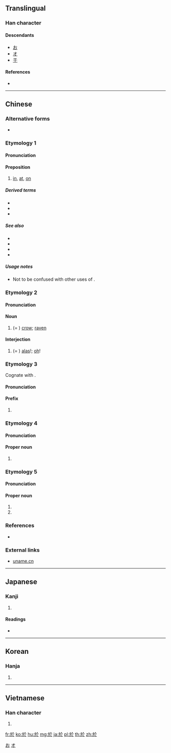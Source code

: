 {{also|于}}
==Translingual==
{{stroke order|type=animate}}

===Han character===
{{Han char|rn=70|rad=方|as=04|sn=8|four=08233|canj=YSOY|ids=⿰方仒}}

====Descendants====
* [[お]]
* [[オ]]
* [[于]]

====References====
* {{Han ref|kx=0481.110|dkj=13628|dj=0843.070|hdz=32175.020|uh=65BC|ud=26044|bh=A9F3|bd=43507}}

[[Category:Han characters from which hiragana were derived|お]]
[[Category:Han characters from which katakana were derived|オ]]

----

==Chinese==
{{zh-forms|s=于|t2=于}}

===Alternative forms===
* {{zh-l|扵}}

===Etymology 1===

====Pronunciation====
{{zh-pron
|m=yú
|c=jyu1
|h=pfs=yì;hpy=yi1
|mn=î
|w=
|mc=1
|oc=2
|ma=
|cat=prep,pn
}}

====Preposition====
{{zh-prep}}

# [[in]], [[at]], [[on]]
#: {{zh-usex|生 於 @1980 年|born '''in''' 1980}}

=====Derived terms=====
* {{zh-l|於今}}
* {{zh-l|於是}}
* {{zh-l|關於}}

=====See also=====
* {{zh-l|在}}
* {{zh-l|給}}
* {{zh-l|對}}
* {{zh-l|從}}

=====Usage notes=====
* Not to be confused with other uses of {{zh-l|于}}.

===Etymology 2===
{{zh-forms}}

====Pronunciation====
{{zh-pron
|m=wū
|c=wu1
|h=pfs=
|mn=
|w=
|mc=2
|oc=1
|ma=
|cat=interj,n
}}

====Noun====
{{zh-noun}}

# (= {{zh-l|烏}}) [[crow]]; [[raven]]

====Interjection====
{{zh-interj}}

# (= {{zh-l|烏}}) [[alas]]!; [[oh]]!

===Etymology 3===
{{zh-forms}}

Cognate with {{zh-l|阿}}.

====Pronunciation====
{{zh-pron
|m=wū,yú
|c=wu1
|h=pfs=
|mn=
|w=
|mc=
|oc=
|ma=
|cat=pref
}}

====Prefix====
{{zh-pref}}

# {{zh-only used in|於菟/於檡/於兔/於䖘|tiger}}

===Etymology 4===
{{zh-forms}}

====Pronunciation====
{{zh-pron
|m=Yū,Yú,2nb=Taiwan
|c=jyu4
|h=pfs=
|mn=
|w=
|mc=1
|oc=2
|ma=
|cat=propn
}}

====Proper noun====
{{zh-proper noun}}

# {{surname|lang=zh}}

===Etymology 5===
{{zh-forms}}

====Pronunciation====
{{zh-pron
|m=yú
|c=jyu1
|h=pfs=
|mn=
|w=
|mc=1
|oc=2
|ma=
|cat=propn
}}

====Proper noun====
{{zh-proper noun}}

# {{zh-only used in|於陵}}
# {{zh-only used in|於潛}}

===References===
* {{qual|Min Nan}} {{thcwdq|於}}

===External links===
* [http://www.uname.cn/html/Surname/2_2661.shtml uname.cn]

{{zh-cat|Elementary}}

----

==Japanese==

===Kanji===
{{ja-kanji|grade=|rs=方04}}

# {{defn|lang=ja|sort=方04}}

====Readings====
* {{ja-readings|on=[[お]] (o), [[よ]] (yo)|kun=[[あう]] (au), [[より]] (yori), [[おいて]] (oite)}}

----

==Korean==

===Hanja===
{{ko-hanja|hangeul=[[어]], [[오]]|eumhun=어조사 어, 감탄사 오|rv=eo, o|mr=ŏ, o|y=e, o}}

# {{defn|lang=ko|sort=方04}}

----

==Vietnamese==

===Han character===
{{vi-hantu|[[ư]], [[ơ]], [[ở]], [[ưa]], [[ô]], [[ờ]], [[ớ]], [[thờ]], [[ứ]]|rs=方04}}

# {{defn|lang=vi|sort=方04}}

[[fr:於]]
[[ko:於]]
[[hu:於]]
[[mg:於]]
[[ja:於]]
[[pl:於]]
[[th:於]]
[[zh:於]]